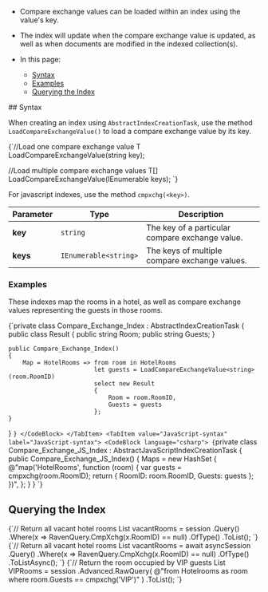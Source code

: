 
<Admonition type="note" title="">

* Compare exchange values can be loaded within an index using the value's key.  

* The index will update when the compare exchange value is updated, as well 
as when documents are modified in the indexed collection(s).  

* In this page:  
  * [Syntax](../indexes/indexing-compare-exchange-values.mdx#syntax)  
  * [Examples](../indexes/indexing-compare-exchange-values.mdx#examples)  
  * [Querying the Index](../indexes/indexing-compare-exchange-values.mdx#querying-the-index)  

</Admonition>
## Syntax

When creating an index using `AbstractIndexCreationTask`, use the method 
`LoadCompareExchangeValue()` to load a compare exchange value by its key.  

<TabItem value="methods" label="methods">
<CodeBlock language="csharp">
{`//Load one compare exchange value
T LoadCompareExchangeValue<T>(string key);

//Load multiple compare exchange values
T[] LoadCompareExchangeValue<T>(IEnumerable<string> keys);
`}
</CodeBlock>
</TabItem>

For javascript indexes, use the method `cmpxchg(<key>)`.

| Parameter | Type | Description |
| - | - | - |
| **key** | `string` | The key of a particular compare exchange value. |
| **keys** | `IEnumerable<string>` | The keys of multiple compare exchange values. |


### Examples

These indexes map the rooms in a hotel, as well as compare exchange values 
representing the guests in those rooms.  

<Tabs groupId='languageSyntax'>
<TabItem value="LINQ-syntax" label="LINQ-syntax">
<CodeBlock language="csharp">
{`private class Compare_Exchange_Index : AbstractIndexCreationTask<HotelRoom>
{
    public class Result
    {
        public string Room;
        public string Guests;
    }

    public Compare_Exchange_Index()
    {
        Map = HotelRooms => from room in HotelRooms
                            let guests = LoadCompareExchangeValue<string>(room.RoomID)
                            select new Result
                            {
                                Room = room.RoomID,
                                Guests = guests
                            };
    }
}
`}
</CodeBlock>
</TabItem>
<TabItem value="JavaScript-syntax" label="JavaScript-syntax">
<CodeBlock language="csharp">
{`private class Compare_Exchange_JS_Index : AbstractJavaScriptIndexCreationTask
{
    public Compare_Exchange_JS_Index()
    {
        Maps = new HashSet<string>
        {
            @"map('HotelRooms', function (room) { 
                var guests = cmpxchg(room.RoomID); 
                return { 
                    RoomID: room.RoomID, 
                    Guests: guests 
                };
            })",
        };
    }
}
`}
</CodeBlock>
</TabItem>
</Tabs>



## Querying the Index

<Tabs groupId='languageSyntax'>
<TabItem value="Sync" label="Sync">
<CodeBlock language="csharp">
{`// Return all vacant hotel rooms
List<HotelRoom> vacantRooms = session
    .Query<HotelRoom, Compare_Exchange_Index>()
    .Where(x => RavenQuery.CmpXchg<string>(x.RoomID) == null)
    .OfType<HotelRoom>()
    .ToList();
`}
</CodeBlock>
</TabItem>
<TabItem value="Async" label="Async">
<CodeBlock language="csharp">
{`// Return all vacant hotel rooms
List<HotelRoom> vacantRooms = await asyncSession
    .Query<HotelRoom, Compare_Exchange_Index>()
    .Where(x => RavenQuery.CmpXchg<string>(x.RoomID) == null)
    .OfType<HotelRoom>()
    .ToListAsync();
`}
</CodeBlock>
</TabItem>
<TabItem value="RawQuery" label="RawQuery">
<CodeBlock language="csharp">
{`// Return the room occupied by VIP guests
List<HotelRoom> VIPRooms = session
    .Advanced.RawQuery<HotelRoom>(
        @"from Hotelrooms as room
        where room.Guests == cmpxchg('VIP')"
    )
    .ToList();
`}
</CodeBlock>
</TabItem>
</Tabs>




